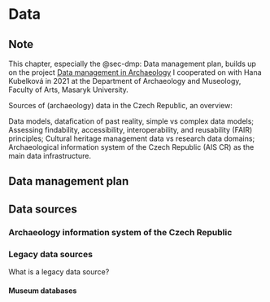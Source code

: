 # Data {#sec-data}

::: {.callout-note}
## Note
This chapter, especially the @sec-dmp: Data management plan, builds up on the project [Data management in Archaeology](https://www.phil.muni.cz/en/research/current-projects/57940) I cooperated on with Hana Kubelková in 2021 at the Department of Archaeology and Museology, Faculty of Arts, Masaryk University.
:::

Sources of (archaeology) data in the Czech Republic, an overview:

Data models, datafication of past reality, simple vs complex data models;
Assessing findability, accessibility, interoperability, and reusability (FAIR) principles;
Cultural heritage management data vs research data domains;
Archaeological information system of the Czech Republic (AIS CR) as the main data infrastructure. 

## Data management plan {#sec-dmp}

## Data sources {#sec-sources}

### Archaeology information system of the Czech Republic {#sec-aiscr}

### Legacy data sources

What is a legacy data source?

#### Museum databases

#### 

